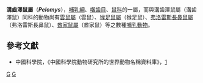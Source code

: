 {{Automatic taxobox
| taxon = Pelomys
| image = 
| image_caption = 
| authority = Peters, 1852
}}

'''溝齒澤鼠屬'''（'''''Pelomys'''''），[[哺乳綱|哺乳綱]]、[[囓齒目|囓齒目]]、[[鼠科|鼠科]]的一屬，而與溝齒澤鼠屬（溝齒澤鼠）同科的動物尚有[[雲鼠屬|雲鼠屬]]（雲鼠）、[[猴足鼠屬|猴足鼠屬]]（猴足鼠）、[[弗洛雷斯長鼻鼠屬|弗洛雷斯長鼻鼠屬]]（弗洛雷斯長鼻鼠）、[[酋家鼠屬|酋家鼠屬]]（酋家鼠）等之數種[[哺乳動物|哺乳動物]]。

==參考文獻==
*中國科學院，《中國科學院動物研究所的世界動物名稱資料庫》，[https://web.archive.org/web/20050718232917/http://vzd.brim.ac.cn/division/fauna/index.asp]

{{Taxonbar|from=Q958803}}

[[Category:鼠亚科|G]]
[[Category:1852年描述的分类群|G]]